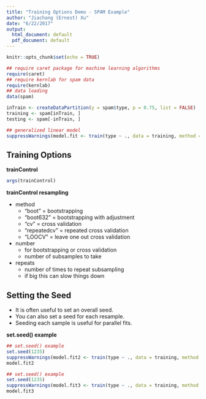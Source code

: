 ```yaml
---
title: "Training Options Demo - SPAM Example"
author: "Jiachang (Ernest) Xu"
date: "6/22/2017"
output:
  html_document: default
  pdf_document: default
---
```


```r
knitr::opts_chunk$set(echo = TRUE)
```

```r
## require caret package for machine learning algorithms
require(caret)
## require kernlab for spam data
require(kernlab)
## data loading
data(spam)
```

```r
inTrain <- createDataPartition(y = spam$type, p = 0.75, list = FALSE)
training <- spam[inTrain, ]
testing <- spam[-inTrain, ]
```

```r
## generalized linear model
suppressWarnings(model.fit <- train(type ~ ., data = training, method = "glm"))
```

## Training Options

**trainControl**

```r
args(trainControl)
```

**trainControl resampling**

 * method
    - "boot" = bootstrapping
    - "boot632" = bootstrapping with adjustment
    - "cv" = cross validation
    - "repeatedcv" = repeated cross validation
    - "LOOCV" = leave one out cross validation
 * number
    - for bootstrapping or cross validation
    - number of subsamples to take
 * repeats
    - number of times to repeat subsampling
    - if big this can slow things down

## Setting the Seed

 * It is often useful to set an overall seed.
 * You can also set a seed for each resample.
 * Seeding each sample is useful for parallel fits.

**set.seed() example**

```r
## set.seed() example
set.seed(1235)
suppressWarnings(model.fit2 <- train(type ~ ., data = training, method = "glm"))
model.fit2

## set.seed() example
set.seed(1235)
suppressWarnings(model.fit3 <- train(type ~ ., data = training, method = "glm"))
model.fit3
```